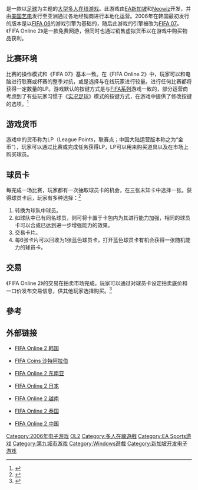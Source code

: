 {{NoteTA
| G1=Games
}}
{{Infobox VG
| title = FIFA Online 2
| image = File:Fifa Online 2 title.JPG
| caption = 游戏Logo
| developer = [[EA新加坡|EA新加坡]]、[[Neowiz|Neowiz]]
| publisher = [[美国艺电|美国艺电]]、[[Neowiz|Pmang]]、[[Good_Game|Good Game]]、[[第九城市|第九城市]]、[[GameOn|GameOn]]、[[IAHGames|IAHGames]]
| released = {{vgrelease|KR|2006年|SEA|2008年|CN|2009年}}
| genre = [[体育类游戏|体育]]
| modes = [[单人电子游戏|单人]]、[[多人电子游戏|多人]]
| engine = [[FIFA_07|FIFA 07]]
| onlinegame = 1
| platforms = [[Microsoft_Windows|Microsoft Windows]]
}}

{{Vgname|FIFA Online 2|official-cn=国际足联大赛在线2}}是一款以[[足球|足球]]为主题的[[大型多人在线游戏|大型多人在线游戏]]。此游戏由[[EA新加坡|EA新加坡]]和[[Neowiz|Neowiz]]开发，并由[[美国艺电|美国艺电]]发行至亚洲通过各地经销商进行本地化运营。2006年在韩国最初发行的版本是以[[FIFA系列|FIFA 06]]的游戏引擎为基础的，随后此游戏的引擎被改为[[FIFA系列|FIFA 07]]。《FIFA Online 2》是一款免费网游，但同时也通过销售虚拟货币以在游戏中购买物品获利。

== 比赛环境 ==

比赛的操作模式和《FIFA 07》基本一致。在《FIFA Online 2》中，玩家可以和电脑进行联赛或杯赛的整季对抗，或是选择与在线玩家进行较量。进行任何比赛都将获得一定数量的LP。游戏默认的按键方式是与[[FIFA系列|FIFA系列]]游戏一致的，部分运营商考虑到了有些玩家习惯于《[[实况足球|实况足球]]》模式的按键方式，在游戏中提供了修改按键的选项。<ref>{{Cite web |url=http://www.eafifaonline2.com/xinwen/guanfang/128028.shtml |title=《EA SPORTS FIFA Online 2》轻松自定义键位 完全由您掌握 |access-date=2009-07-12 |archive-url=https://web.archive.org/web/20090715005113/http://www.eafifaonline2.com/xinwen/guanfang/128028.shtml |archive-date=2009-07-15 |dead-url=yes }}</ref>

== 游戏货币 ==

游戏中的货币称为LP（League Points，联赛点；中国大陆运营版本称之为“金币”），玩家可以通过比赛或完成任务获得LP，LP可以用来购买道具以及在市场上购买球员。

== 球员卡 ==

每完成一场比赛，玩家都有一次抽取球员卡的机会，在三张未知卡中选择一张。获得球员卡后，玩家有多种选择：<ref>{{Cite web |url=http://www.eafifaonline2.com/ziliao/qiuyuanka1.shtml |title=球员卡简介 |access-date=2009-07-12 |archive-url=https://web.archive.org/web/20090618165504/http://www.eafifaonline2.com/ziliao/qiuyuanka1.shtml |archive-date=2009-06-18 |dead-url=yes }}</ref>

# 转换为球队中球员。
# 如球队中已有同名球员，则可将卡置于卡包内为其进行能力加强，相同的球员卡可以合成已达到进一步增强能力的效果。
# 交易卡片。
# 每6张卡片可以回收为1张蓝色球员卡，打开蓝色球员卡有机会获得一张随机能力的球员卡。

== 交易 ==

《FIFA Online 2》的交易在拍卖市场完成。玩家可以通过对球员卡设定拍卖底价和一口价发布交易信息，供其他玩家选择购买。<ref>{{Cite web |url=http://www.eafifaonline2.com/ziliao/qiuyuanka3.shtml |title=如何获得球员卡 |access-date=2009-07-12 |archive-url=https://web.archive.org/web/20090622012530/http://www.eafifaonline2.com/ziliao/qiuyuanka3.shtml |archive-date=2009-06-22 |dead-url=yes }}</ref>

== 參考 ==
{{reflist|30em}}

== 外部链接 ==

* {{ko icon}} [https://web.archive.org/web/20090615140034/http://pmang.sayclub.com/fifaonline/ FIFA Online 2 韩国]
* {{ar icon}} [https://web.archive.org/web/20151212112250/http://www.onemmo.com/gold/fifa16 FIFA Coins 沙特阿拉伯]
* {{en icon}} [https://web.archive.org/web/20131025182254/http://www.fifaonline2.iahgames.com/ FIFA Online 2 东南亚]
* {{ja icon}} [https://web.archive.org/web/20090725023029/http://www.eafifaonline.jp/about/index.asp FIFA Online 2 日本]
* {{vi icon}} [https://web.archive.org/web/20090611002140/http://fifaonline.vtc.vn/ FIFA Online 2 越南]
* {{th icon}}[https://archive.is/20130418135902/http://fol2.gg.in.th/home/home.aspx FIFA Online 2 泰国]
* {{zh icon}}[https://web.archive.org/web/20090709221639/http://www.eafifaonline2.com/ FIFA Online 2 中国]

{{DEFAULTSORT:FIFA Online 2}}

[[Category:2006年电子游戏|Category:2006年电子游戏]]
[[Category:FIFA系列|OL2]]
[[Category:多人在線遊戲|Category:多人在線遊戲]]
[[Category:EA_Sports游戏|Category:EA Sports游戏]]
[[Category:第九城市游戏|Category:第九城市游戏]]
[[Category:Windows遊戲|Category:Windows遊戲]]
[[Category:新加坡开发电子游戏|Category:新加坡开发电子游戏]]